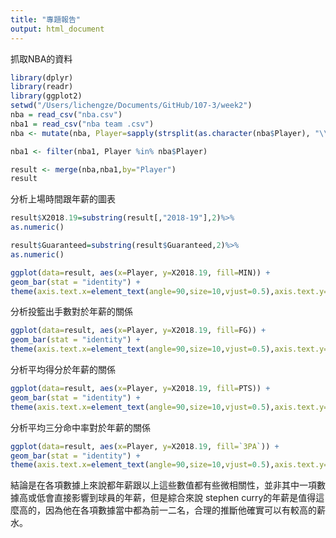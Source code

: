 ```yaml
---
title: "專題報告"
output: html_document
---
```



抓取NBA的資料
```r
library(dplyr)
library(readr)
library(ggplot2)
setwd("/Users/lichengze/Documents/GitHub/107-3/week2")
nba = read_csv("nba.csv")
nba1 = read_csv("nba team .csv")
nba <- mutate(nba, Player=sapply(strsplit(as.character(nba$Player), "\\\\"), function(x){x[1]}))

nba1 <- filter(nba1, Player %in% nba$Player)

result <- merge(nba,nba1,by="Player")
result
```


分析上場時間跟年薪的圖表
```r
result$X2018.19=substring(result[,"2018-19"],2)%>%
as.numeric()

result$Guaranteed=substring(result$Guaranteed,2)%>%
as.numeric()

ggplot(data=result, aes(x=Player, y=X2018.19, fill=MIN)) + 
geom_bar(stat = "identity") +
theme(axis.text.x=element_text(angle=90,size=10,vjust=0.5),axis.text.y=element_text(size=10),axis.title.y=element_text(size=18))
```



分析投籃出手數對於年薪的關係
```r
ggplot(data=result, aes(x=Player, y=X2018.19, fill=FG)) + 
geom_bar(stat = "identity") +
theme(axis.text.x=element_text(angle=90,size=10,vjust=0.5),axis.text.y=element_text(size=10),axis.title.y=element_text(size=18))
```



分析平均得分於年薪的關係
```r
ggplot(data=result, aes(x=Player, y=X2018.19, fill=PTS)) + 
geom_bar(stat = "identity") +
theme(axis.text.x=element_text(angle=90,size=10,vjust=0.5),axis.text.y=element_text(size=10),axis.title.y=element_text(size=18))
```


分析平均三分命中率對於年薪的關係
```r
ggplot(data=result, aes(x=Player, y=X2018.19, fill=`3PA`)) + 
geom_bar(stat = "identity") +
theme(axis.text.x=element_text(angle=90,size=10,vjust=0.5),axis.text.y=element_text(size=10),axis.title.y=element_text(size=18))
```

結論是在各項數據上來說都年薪跟以上這些數值都有些微相關性，並非其中一項數據高或低會直接影響到球員的年薪，但是綜合來說 stephen curry的年薪是值得這麼高的，因為他在各項數據當中都為前一二名，合理的推斷他確實可以有較高的薪水。